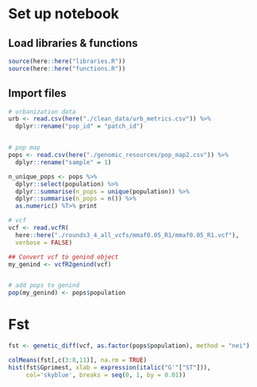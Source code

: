 # Set up notebook
## Load libraries & functions
```r
source(here::here("libraries.R"))
source(here::here("functions.R"))

```

## Import files
```r
# urbanization data
urb <- read.csv(here("./clean_data/urb_metrics.csv")) %>%
  dplyr::rename("pop_id" = "patch_id")


# pop map
pops <- read.csv(here("./genomic_resources/pop_map2.csv")) %>%
  dplyr::rename("sample" = 1)

n_unique_pops <- pops %>%
  dplyr::select(population) %>%
  dplyr::summarise(n_pops = unique(population)) %>%
  dplyr::summarise(n_pops = n()) %>%
  as.numeric() %T>% print

# vcf
vcf <- read.vcfR(
  here::here("./rounds3_4_all_vcfs/mmaf0.05_R1/mmaf0.05_R1.vcf"),
  verbose = FALSE)

## Convert vcf to genind object
my_genind <- vcfR2genind(vcf)


# add pops to genind
pop(my_genind) <- pops$population
```

# Fst
```r
fst <- genetic_diff(vcf, as.factor(pops$population), method = "nei")

colMeans(fst[,c(3:8,11)], na.rm = TRUE)
hist(fst$Gprimest, xlab = expression(italic("G'"["ST"])), 
     col='skyblue', breaks = seq(0, 1, by = 0.01))

```

